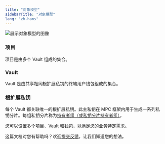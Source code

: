 ```yaml
---
title: "对象模型"
sidebarTitle: "对象模型"
lang: "zh-hans"
---
```


<img src="/cn/images/mpc-wallet/UCW.svg" className="diagram" alt="展示对象模型的图像"/>

### 项目
项目是由多个 Vault 组成的集合。

### Vault
Vault 是由共享相同根扩展私钥的终端用户钱包组成的集合。

### 根扩展私钥
每个 Vault 都关联唯一的根扩展私钥。此主私钥在 MPC 框架内用于生成一系列私钥分片。每组私钥分片称为[持有者组（或私钥分片持有者组）](/cn/portal/mpc-wallets/ocw/create-key-share-groups)。

您可以设置多个项目、Vault 和钱包，以满足您的业务特定需求。

<Tip>这篇文档对您有帮助吗？欢迎[提交反馈](https://forms.zohopublic.com/cobo/form/DocumentFeedbackForm/formperma/QvLOhxJv1_JMsJ-1dleZ8Itb_7rzN-LtgvsDdxosoVI?referrername=manuals)，让我们知道您的想法。</Tip>